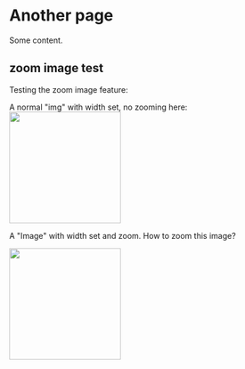 # Another page

Some content.


## zoom image test

Testing the zoom image feature:

A normal "img" with width set, no zooming here:
<img src="https://github.com/rydmike/docs_page_test/blob/master/docs/images/fcs-v5-d-07.png?raw=true" width="200"/>

A "Image" with width set and zoom. How to zoom this image?

<Image src="https://github.com/rydmike/docs_page_test/blob/master/docs/images/fcs-v5-d-07.png?raw=true" width="200" zoom />
